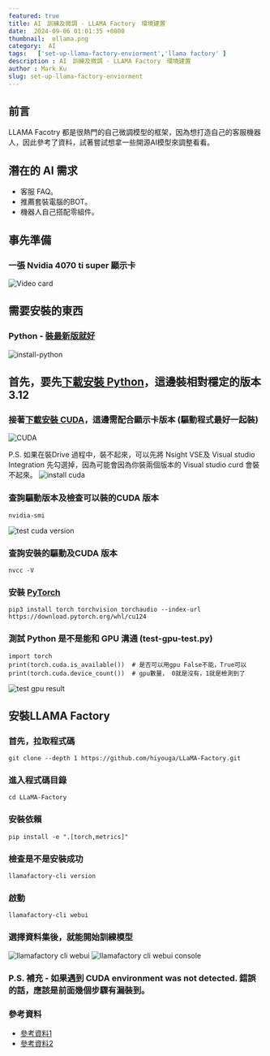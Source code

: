 ```yaml
---
featured: true
title: AI　訓練及微調 - LLAMA Factory　環境建置
date:  2024-09-06 01:01:35 +0800
thumbnail:  ollama.png
category:  AI  
tags:   ['set-up-llama-factory-enviorment','llama factory' ]
description : AI　訓練及微調 - LLAMA Factory　環境建置
author : Mark Ku
slug: set-up-llama-factory-enviorment
---
```

## 前言
LLAMA Facotry 都是很熱門的自己微調模型的框架，因為想打造自己的客服機器人，因此參考了資料，試著嘗試想拿一些開源AI模型來調整看看。

## 潛在的 AI 需求
* 客服 FAQ。
* 推薦套裝電腦的BOT。
* 機器人自己搭配零組件。

## 事先準備
### 一張 Nvidia 4070 ti super 顯示卡
![Video card](video-card.jpg)

## 需要安裝的東西
### Python - [裝最新版就好](https://www.python.org/downloads/)
![install-python](install-python.png)

## 首先，要先[下載安裝 Python](https://www.python.org/downloads/)，這邊裝相對穩定的版本 3.12
### 接著[下載安裝 CUDA](https://developer.nvidia.com/cuda-toolkit)，這邊需配合顯示卡版本 (驅動程式最好一起裝)
![CUDA](cuda-toolkit-download.png)

P.S. 如果在裝Drive 過程中，裝不起來，可以先將 Nsight VSE及 Visual studio Integration 先勾選掉，因為可能會因為你裝兩個版本的 Visual studio curd 會裝不起來。
![install cuda](install-cuda.png)

### 查詢驅動版本及檢查可以裝的CUDA 版本

```
nvidia-smi 
```
![test cuda version](test-cuda-version.png)

### 查詢安裝的驅動及CUDA 版本
```
nvcc -V
```

### 安裝 [PyTorch](https://pytorch.org/) 
```
pip3 install torch torchvision torchaudio --index-url https://download.pytorch.org/whl/cu124
```
### 測試 Python 是不是能和 GPU 溝通 (test-gpu-test.py)
```
import torch
print(torch.cuda.is_available())  # 是否可以用gpu False不能，True可以
print(torch.cuda.device_count())  # gpu數量， 0就是沒有，1就是檢測到了
```
![test gpu result ](test-gpu-result.png)

## 安裝LLAMA Factory 
### 首先，拉取程式碼
```
git clone --depth 1 https://github.com/hiyouga/LLaMA-Factory.git
```
### 進入程式碼目錄
```
cd LLaMA-Factory
```
### 安裝依賴
```
pip install -e ".[torch,metrics]"
```
### 檢查是不是安裝成功
```
llamafactory-cli version
```
### 啟動 
```
llamafactory-cli webui
```
### 選擇資料集後，就能開始訓練模型
![llamafactory cli webui](llamafactory-cli-webui.png)
![llamafactory cli webui console](llamafactory-cli-webui-console.png)

### P.S. 補充 - 如果遇到 CUDA environment was not detected. 錯誤的話，應該是前面幾個步驟有漏裝到。
### 參考資料
* [參考資料1](https://medium.com/@anannannan0102/pytorch-%E6%83%B3%E7%94%A8gpu%E8%B7%91ml%E7%92%B0%E5%A2%83%E5%8D%BB%E8%A3%9D%E4%B8%8D%E5%A5%BD-%E7%9C%8B%E5%AE%8C%E9%80%99%E7%AF%87%E5%B8%B6%E4%BD%A0%E9%81%BF%E9%96%8B%E5%90%84%E7%A8%AE%E9%9B%B7-3bf259fc7396)
* [參考資料2](https://blog.csdn.net/lx15983596831/article/details/140466261)

